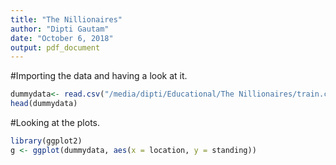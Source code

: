```yaml
---
title: "The Nillionaires"
author: "Dipti Gautam"
date: "October 6, 2018"
output: pdf_document
---
```

#Importing the data and having a look at it.
```r
dummydata<- read.csv("/media/dipti/Educational/The Nillionaires/train.csv")
head(dummydata)
```

#Looking at the plots.
```r
library(ggplot2)
g <- ggplot(dummydata, aes(x = location, y = standing))
```

